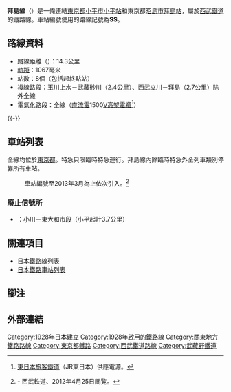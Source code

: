 {{noteTA
|G1=Railway}}
{{Infobox 鐵道路線
|日文原名=拝島線
|平假名=はいじません
|羅馬拼音=Haijima sen
|路線名稱=[[File:SeibuRailway_mark.svg|18px]] 拜島線
|路線顏色=#00a6bf
|標誌=File:SeibuShinjuku.svg
|標誌大小=50px
|圖片=<!-- 檔案不存在 Model 30000 of Seibu Railway in Haijima-st.jpg -->
|圖片大小=300px
|圖片說明=急行使用{{link-ja|西武30000系電力動車組|西武30000系電車|30000系}}往西武新宿<br />（2009年5月9日、[[拜島站|拜島站]]）
|所在地={{JPN}}{{flag|東京都}}
|起點=[[小平站|小平站]]
|終點=[[拜島站|拜島站]]
|站數=8個
|載客量=
|每日使用人數=
|路線記號=[[File:SeibuShinjuku.svg|21px]] SS
|通車=1928年11月2日
|全線通車=1968年5月15日
|擁有者=[[File:SeibuRailway_mark.svg|18px]] [[西武鐵道|西武鐵道]]
|營運者=[[File:SeibuRailway_mark.svg|18px]] 西武鐵道
|車輛基地=
|使用車輛=參見[[#使用車輛|使用車輛]]一節
|路線距離=14.3公里
|軌距=1,067毫米
|軌道數量=[[複線鐵路|複線]]（小平－玉川上水、武藏砂川－西武立川）、[[單線鐵路|單線]]（左述路段以外）
|電氣化方式=[[直流電|直流電]]1,500 [[伏特|V]] [[高架電纜|高架電纜]]
|最大坡度=
|最小曲線半徑=
|閉塞方式=
|保安裝置=
|最高速度=105公里/小時
|路線圖={{西武鐵道RDT/拜島線}}
}}
'''拜島線'''（{{jpn|j=拝島線|hg=はいじません|rm=Haijima sen|f=y}}）是一條連結[[東京都|東京都]][[小平市|小平市]][[小平站|小平站]]和東京都[[昭島市|昭島市]][[拜島站|拜島站]]，屬於[[西武鐵道|西武鐵道]]的鐵路線。車站編號使用的路線記號為'''SS'''。

== 路線資料 ==
*路線距離（{{link-ja|營業距離|営業キロ}}）：14.3公里
*[[軌距|軌距]]：1067毫米
*站數：8個（包括起終點站）
*複線路段：玉川上水－武藏砂川（2.4公里）、西武立川－拜島（2.7公里）除外全線
*電氣化路段：全線（[[直流電|直流電]]1500[[伏特|V]][[高架電纜|高架電纜]]<ref>[[東日本旅客鐵道|東日本旅客鐵道]]（JR東日本）供應電源。</ref>）

{{-}}
== 車站列表 ==
全線均位於[[東京都|東京都]]。特急只限臨時特急運行。拜島線內除臨時特急外全列車類別停靠所有車站。
: 車站編號至2013年3月為止依次引入。<ref>{{PDFlink|[http://www.seibu-group.co.jp/railways/news/news-release/2011/__icsFiles/afieldfile/2012/02/23/20110223eki-number.pdf 西武線全駅で駅ナンバリングを導入します]}} - 西武鉄道、2012年4月25日閲覧。</ref>
<!-- 各種別の色は[[西武新宿線|西武新宿線]]などと合わせています。変更される場合、西武新宿線なども合わせて修正してください。 文字が見やすいように実際に使われているものより薄めの色を選ぶことをお奨めします。-->
{{西武鐵道車站列表/拜島線}}

=== 廢止信號所 ===
* {{link-ja|西小川信號所|西小川信号所}}：小川－東大和市段（小平起計3.7公里）

== 關連項目 ==
{{Commonscat|Seibu Haijima Line}}
* [[日本鐵路線列表|日本鐵路線列表]]
* [[日本鐵路車站列表|日本鐵路車站列表]]

== 腳注 ==
{{notefoot}}
{{Reflist}}

== 外部連結 ==
{{東京大眾運輸}}
{{西武鐵道路線}}
{{拜島線}}
{{DEFAULTSORT:Haijima}}
{{Portal bar|日本|東京|鐵路|日本鐵路|城市軌道交通}}
[[Category:1928年日本建立|Category:1928年日本建立]]
[[Category:1928年啟用的鐵路線|Category:1928年啟用的鐵路線]]
[[Category:關東地方鐵路路線|Category:關東地方鐵路路線]]
[[Category:東京都鐵路|Category:東京都鐵路]]
[[Category:西武鐵道路線|Category:西武鐵道路線]]
[[Category:武藏野鐵道|Category:武藏野鐵道]]